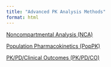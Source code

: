 ```yaml
---
title: "Advanced PK Analysis Methods"
format: html
---
```


:::::: grid
::: {.g-col-md-4 .g-col-12}
[Noncompartmental Analysis (NCA)](topics/nca/index.qmd){.btn .btn-outline-primary}
:::

::: {.g-col-md-4 .g-col-12}
[Population Pharmacokinetics (PopPK)](topics/poppk/index.qmd){.btn .btn-outline-primary}
:::

::: {.g-col-md-4 .g-col-12}
[PK/PD/Clinical Outcomes (PK/PD/CO)](topics/pkpdco/index.qmd){.btn .btn-outline-primary}
:::
::::::
